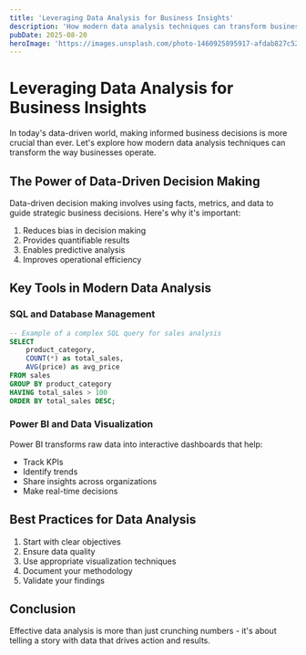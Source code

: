 ```yaml
---
title: 'Leveraging Data Analysis for Business Insights'
description: 'How modern data analysis techniques can transform business decision-making'
pubDate: 2025-08-20
heroImage: 'https://images.unsplash.com/photo-1460925895917-afdab827c52f?w=1200&q=80'
---
```


# Leveraging Data Analysis for Business Insights

In today's data-driven world, making informed business decisions is more crucial than ever. Let's explore how modern data analysis techniques can transform the way businesses operate.

## The Power of Data-Driven Decision Making

Data-driven decision making involves using facts, metrics, and data to guide strategic business decisions. Here's why it's important:

1. Reduces bias in decision making
2. Provides quantifiable results
3. Enables predictive analysis
4. Improves operational efficiency

## Key Tools in Modern Data Analysis

### SQL and Database Management

```sql
-- Example of a complex SQL query for sales analysis
SELECT 
    product_category,
    COUNT(*) as total_sales,
    AVG(price) as avg_price
FROM sales
GROUP BY product_category
HAVING total_sales > 100
ORDER BY total_sales DESC;
```

### Power BI and Data Visualization

Power BI transforms raw data into interactive dashboards that help:
- Track KPIs
- Identify trends
- Share insights across organizations
- Make real-time decisions

## Best Practices for Data Analysis

1. Start with clear objectives
2. Ensure data quality
3. Use appropriate visualization techniques
4. Document your methodology
5. Validate your findings

## Conclusion

Effective data analysis is more than just crunching numbers - it's about telling a story with data that drives action and results.